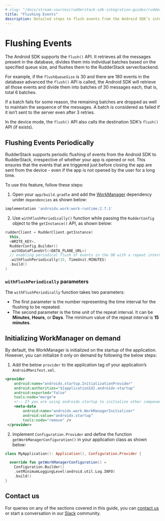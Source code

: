```yaml
---
# slug: "/docs/stream-sources/rudderstack-sdk-integration-guides/rudderstack-android-sdk/flushing-events-periodically"
title: "Flushing Events"
description: Detailed steps to flush events from the Android SDK’s internal database to the RudderStack server.
---
```

# Flushing Events

The Android SDK supports the `flush()` API. It retrieves all the messages present in the database, divides them into individual batches based on the specified queue size, and flushes them to the RudderStack server/backend.

For example, if the `flushQueueSize` is 30 and there are 180 events in the database advanced the `flush()` API is called, the Android SDK will retrieve all those events and divide them into batches of 30 messages each, that is, total 6 batches. 

If a batch fails for some reason, the remaining batches are dropped as well to maintain the sequence of the messages. A batch is considered as failed if it isn’t sent to the server even after 3 retries. 

In the device mode, the `flush()` API also calls the destination SDK’s `flush()` API (if exists).  
 

## Flushing Events Periodically

RudderStack supports periodic flushing of events from the Android SDK to RudderStack, irrespective of whether your app is opened or not. This ensures that the events that are triggered just before closing the app are sent from the device - even if the app is not opened by the user for a long time.

To use this feature, follow these steps:

1. Open your `app/build.gradle` and add the [WorkManager](https://developer.android.com/jetpack/androidx/releases/work) dependency under `dependencies` as shown below:

```groovy
implementation 'androidx.work:work-runtime:2.7.1'
```

2. Use `withFlushPeriodically()` function while passing the `RudderConfig` object to the `getInstance()` API, as shown below:

```kotlin
rudderClient = RudderClient.getInstance(
  this,
  <WRITE_KEY>,
  RudderConfig.Builder()
  .withDataPlaneUrl(<DATA_PLANE_URL>)
  // enabling periodical flush of events in the DB with a repeat interval of 15 minutes
  .withFlushPeriodically(15, TimeUnit.MINUTES)
  .build()
)
```
### `withFlushPeriodically` parameters

The `withFlushPeriodically` function takes two parameters:

* The first parameter is the number representing the time interval for the flushing to be repeated.
* The second parameter is the time unit of the repeat interval. It can be **Minutes**, **Hours**, or **Days**. The minimum value of the repeat interval is **15 minutes**.

## Initializing WorkManager on demand

By default, the WorkManager is initialized on the startup of the application. However, you can initialize it only on demand by following the below steps:

1. Add the below `provider` to the application tag of your application’s `AndroidManifest.xml`.

```xml
<provider
    android:name="androidx.startup.InitializationProvider"
    android:authorities="${applicationId}.androidx-startup"
    android:exported="false"
    tools:node="merge">
    <!-- If you are using androidx.startup to initialize other components -->
    <meta-data
        android:name="androidx.work.WorkManagerInitializer"
        android:value="androidx.startup"
        tools:node="remove" />
 </provider>
 ```

2. Implement `Configuration.Provider` and define the function `getWorkManagerConfiguration()` in your application class as shown below:

```kotlin
class MyApplication(): Application(), Configuration.Provider {

  override fun getWorkManagerConfiguration() =
    Configuration.Builder()
    .setMinimumLoggingLevel(android.util.Log.INFO)
    .build()
}
```

## Contact us

For queries on any of the sections covered in this guide, you can [contact us](mailto:%20docs@rudderstack.com) or start a conversation in our [Slack](https://rudderstack.com/join-rudderstack-slack-community) community.
